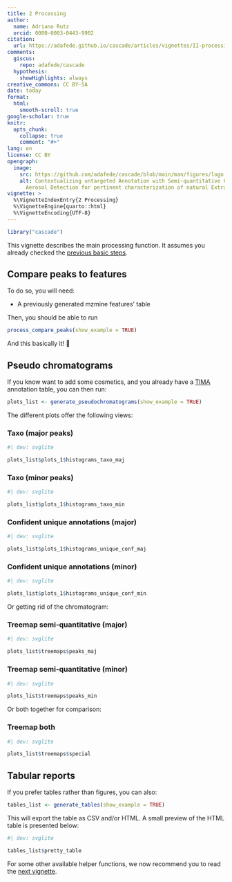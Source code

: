 ```yaml
---
title: 2 Processing
author:
  name: Adriano Rutz
  orcid: 0000-0003-0443-9902
citation:
  url: https://adafede.github.io/cascade/articles/vignettes/II-processing.html
comments:
  giscus:
    repo: adafede/cascade
  hypothesis:
    showHighlights: always
creative_commons: CC BY-SA
date: today
format:
  html:
    smooth-scroll: true
google-scholar: true
knitr:
  opts_chunk:
    collapse: true
    comment: "#>"
lang: en
license: CC BY
opengraph:
  image:
    src: https://github.com/adafede/cascade/blob/main/man/figures/logo.svg
    alt: Contextualizing untargeted Annotation with Semi-quantitative Charged
      Aerosol Detection for pertinent characterization of natural Extracts
vignette: >
  %\VignetteIndexEntry{2 Processing}
  %\VignetteEngine{quarto::html}
  %\VignetteEncoding{UTF-8}
---
```


```r
library("cascade")
```

This vignette describes the main processing function.
It assumes you already checked the [previous basic steps](https://adafede.github.io/cascade/articles/I-basics.html).

## Compare peaks to features

To do so, you will need:

- A previously generated mzmine features' table

Then, you should be able to run

```r
process_compare_peaks(show_example = TRUE)
```

And this basically it! 🚀

## Pseudo chromatograms

If you know want to add some cosmetics, and you already have a [TIMA](https://taxonomicallyinformedannotation.github.io/tima) annotation table, you can then run:

```r
plots_list <- generate_pseudochromatograms(show_example = TRUE)
```

The different plots offer the following views:

### Taxo (major peaks)

```r
#| dev: svglite

plots_list$plots_1$histograms_taxo_maj
```

### Taxo (minor peaks)

```r
#| dev: svglite

plots_list$plots_1$histograms_taxo_min
```

### Confident unique annotations (major)

```r
#| dev: svglite

plots_list$plots_1$histograms_unique_conf_maj
```

### Confident unique annotations (minor)

```r
#| dev: svglite

plots_list$plots_1$histograms_unique_conf_min
```

Or getting rid of the chromatogram:

### Treemap semi-quantitative (major)

```r
#| dev: svglite

plots_list$treemaps$peaks_maj
```

### Treemap semi-quantitative (minor)

```r
#| dev: svglite

plots_list$treemaps$peaks_min
```

Or both together for comparison:

### Treemap both

```r
#| dev: svglite

plots_list$treemaps$special
```

## Tabular reports

If you prefer tables rather than figures, you can also:

```r
tables_list <- generate_tables(show_example = TRUE)
```

This will export the table as CSV and/or HTML.
A small preview of the HTML table is presented below:

```r
#| dev: svglite

tables_list$pretty_table
```

For some other available helper functions, we now recommend you to read the [next vignette](https://adafede.github.io/cascade/vignettes/articles/III-bonus.html).

